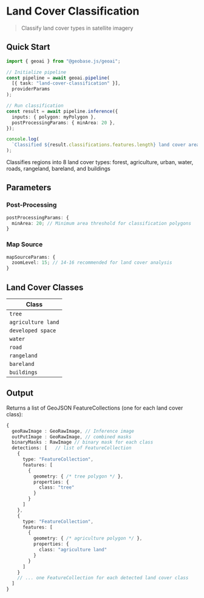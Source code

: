 
# Land Cover Classification

> Classify land cover types in satellite imagery

<VideoEmbed
  src="https://geobase-docs.s3.amazonaws.com/geobase-ai-assets/land-cover-classification.mp4"
  title="Land Cover Classification Demo"
/>

## Quick Start

```typescript
import { geoai } from "@geobase.js/geoai";

// Initialize pipeline
const pipeline = await geoai.pipeline(
  [{ task: "land-cover-classification" }],
  providerParams
);

// Run classification
const result = await pipeline.inference({
  inputs: { polygon: myPolygon },
  postProcessingParams: { minArea: 20 },
});

console.log(
  `Classified ${result.classifications.features.length} land cover areas`
);
```

<Callout type="info" emoji="🌍">
  Classifies regions into 8 land cover types: forest, agriculture, urban, water,
  roads, rangeland, bareland, and buildings
</Callout>

## Parameters

### Post-Processing

```typescript
postProcessingParams: {
  minArea: 20; // Minimum area threshold for classification polygons
}
```

### Map Source

```typescript
mapSourceParams: {
  zoomLevel: 15; // 14-16 recommended for land cover analysis
}
```

## Land Cover Classes

| Class              |
| ------------------ |
| `tree`             |
| `agriculture land` |
| `developed space`  |
| `water`            |
| `road`             |
| `rangeland`        |
| `bareland`         |
| `buildings`        |

## Output

Returns a list of GeoJSON FeatureCollections (one for each land cover class):

```typescript
{
  geoRawImage : GeoRawImage, // Inference image
  outPutImage : GeoRawImage, // combined masks
  binaryMasks : RawImage // binary mask for each class
  detections: [   // list of FeatureCollection
    {
      type: "FeatureCollection",
      features: [
        {
          geometry: { /* tree polygon */ },
          properties: {
            class: "tree"
          }
        }
      ]
    },
    {
      type: "FeatureCollection",
      features: [
        {
          geometry: { /* agriculture polygon */ },
          properties: {
            class: "agriculture land"
          }
        }
      ]
    }
    // ... one FeatureCollection for each detected land cover class
  ]
}
```
